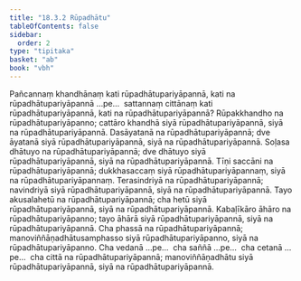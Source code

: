 ```yaml
---
title: "18.3.2 Rūpadhātu"
tableOfContents: false
sidebar:
  order: 2
type: "tipitaka"
basket: "ab"
book: "vbh"
---
```



<DynamicBreadcrumb />

<Division number="1001" book="vbh">

<Paragraph number="3052" book="vbh">
Pañcannaṃ khandhānaṃ kati rūpadhātupariyāpannā, kati na rūpadhātupariyāpannā …pe…  sattannaṃ cittānaṃ kati rūpadhātupariyāpannā, kati na rūpadhātupariyāpannā?
</Paragraph>

</Division>
<Division number="1002" book="vbh">

<Paragraph number="3053" book="vbh">
Rūpakkhandho na rūpadhātupariyāpanno; cattāro khandhā siyā rūpadhātupariyāpannā, siyā na rūpadhātupariyāpannā.
</Paragraph>

<Paragraph number="3054" book="vbh">
Dasāyatanā na rūpadhātupariyāpannā; dve āyatanā siyā rūpadhātupariyāpannā, siyā na rūpadhātupariyāpannā.
</Paragraph>

<Paragraph number="3055" book="vbh">
Soḷasa dhātuyo na rūpadhātupariyāpannā; dve dhātuyo siyā rūpadhātupariyāpannā, siyā na rūpadhātupariyāpannā.
</Paragraph>

<Paragraph number="3056" book="vbh">
Tīṇi saccāni na rūpadhātupariyāpannā; dukkhasaccaṃ siyā rūpadhātupariyāpannaṃ, siyā na rūpadhātupariyāpannaṃ.
</Paragraph>

<Paragraph number="3057" book="vbh">
Terasindriyā na rūpadhātupariyāpannā; navindriyā siyā rūpadhātupariyāpannā, siyā na rūpadhātupariyāpannā.
</Paragraph>

<Paragraph number="3058" book="vbh">
Tayo akusalahetū na rūpadhātupariyāpannā; cha hetū siyā rūpadhātupariyāpannā, siyā na rūpadhātupariyāpannā.
</Paragraph>

<Paragraph number="3059" book="vbh">
Kabaḷīkāro āhāro na rūpadhātupariyāpanno; tayo āhārā siyā rūpadhātupariyāpannā, siyā na rūpadhātupariyāpannā.
</Paragraph>

<Paragraph number="3060" book="vbh">
Cha phassā na rūpadhātupariyāpannā; manoviññāṇadhātusamphasso siyā rūpadhātupariyāpanno, siyā na rūpadhātupariyāpanno.
</Paragraph>

<Paragraph number="3061" book="vbh">
Cha vedanā …pe…  cha saññā …pe…  cha cetanā …pe…  cha cittā na rūpadhātupariyāpannā; manoviññāṇadhātu siyā rūpadhātupariyāpannā, siyā na rūpadhātupariyāpannā.
</Paragraph>
</Division>